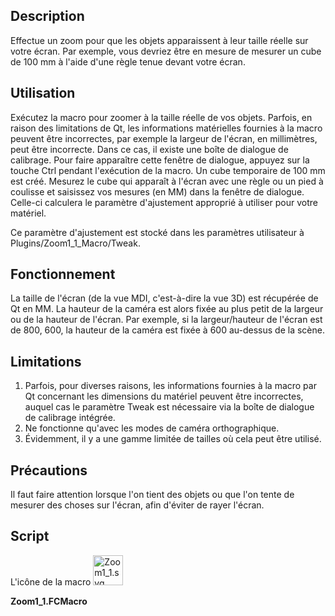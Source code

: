 <languages/>

{{Macro/fr
|Name=Zoom 1:1
|Icon=Zoom1_1.svg
|Description=Zoom 1:1 pour que les objets apparaissent à leur taille réelle sur l'écran.
|Author=TheMarkster
|Version=1.1
|Date=2025-03-05
|FCVersion=Python3+
|Download=[https://wiki.freecadweb.org/File:Zoom1_1.svg Icône de la barre d'outils]
}}

==Description==

Effectue un zoom pour que les objets apparaissent à leur taille réelle sur votre écran. Par exemple, vous devriez être en mesure de mesurer un cube de 100 mm à l'aide d'une règle tenue devant votre écran.

<span id="How_To_Use"></span>
==Utilisation==

Exécutez la macro pour zoomer à la taille réelle de vos objets. Parfois, en raison des limitations de Qt, les informations matérielles fournies à la macro peuvent être incorrectes, par exemple la largeur de l'écran, en millimètres, peut être incorrecte. Dans ce cas, il existe une boîte de dialogue de calibrage. Pour faire apparaître cette fenêtre de dialogue, appuyez sur la touche Ctrl pendant l'exécution de la macro. Un cube temporaire de 100 mm est créé. Mesurez le cube qui apparaît à l'écran avec une règle ou un pied à coulisse et saisissez vos mesures (en MM) dans la fenêtre de dialogue. Celle-ci calculera le paramètre d'ajustement approprié à utiliser pour votre matériel.

Ce paramètre d'ajustement est stocké dans les paramètres utilisateur à Plugins/Zoom1_1_Macro/Tweak.

<span id="How_it_works"></span>
==Fonctionnement==

La taille de l'écran (de la vue MDI, c'est-à-dire la vue 3D) est récupérée de Qt en MM. La hauteur de la caméra est alors fixée au plus petit de la largeur ou de la hauteur de l'écran. Par exemple, si la largeur/hauteur de l'écran est de 800, 600, la hauteur de la caméra est fixée à 600 au-dessus de la scène.

==Limitations==

# Parfois, pour diverses raisons, les informations fournies à la macro par Qt concernant les dimensions du matériel peuvent être incorrectes, auquel cas le paramètre Tweak est nécessaire via la boîte de dialogue de calibrage intégrée.
# Ne fonctionne qu'avec les modes de caméra orthographique.
# Évidemment, il y a une gamme limitée de tailles où cela peut être utilisé.

<span id="Precautions"></span>
==Précautions==

Il faut faire attention lorsque l'on tient des objets ou que l'on tente de mesurer des choses sur l'écran, afin d'éviter de rayer l'écran.

==Script==

L'icône de la macro
[[File:Zoom1_1.svg|48px]]

'''Zoom1_1.FCMacro'''

{{MacroCode|code=
# -*- coding: utf-8 -*-
#Zoom 1:1 macro
#2021, by <TheMarkster>, based on work of kisolre
#Attempts to zoom 3D view such that objects on the screen
#appear to be their actual size
#For example, a 100mm cube should measure 100mm on your screen
#This relies on information provided by Qt about the underlying
#hardware, which Qt admits is not always reliable
#Thus we have a Tweak parameter to workaround such cases.
#Press Ctrl key while executing the macro to bring up the
#calibration dialog and set the tweak for your hardware.


import FreeCAD, FreeCADGui
from PySide import QtGui, QtCore
from pivy import coin

__version__ = "1.1"

def zoomActual(tweak=1.0):
    gv = av.graphicsView()
    height = gv.heightMM()
    width = gv.widthMM()
    node = av.getCameraNode()
    node.height.setValue(tweak*min(width,height))

doc = FreeCAD.ActiveDocument
if not doc:
    doc = FreeCAD.newDocument()
    FreeCAD.Console.PrintMessage("No document, creating one.\n")
av = FreeCADGui.activeView()
pg = FreeCAD.ParamGet("User parameter:Plugins/Zoom1_1_Macro")
tweak = pg.GetFloat("Tweak",1.0)
if hasattr(av,"graphicsView") and hasattr(av.getCameraNode(),"height"):
    zoomActual(tweak)
    modifiers = QtGui.QApplication.keyboardModifiers()
    if modifiers == QtCore.Qt.ControlModifier:
        visible = [obj for obj in doc.Objects if hasattr(obj,"ViewObject") and obj.ViewObject.Visibility == True]
        for obj in doc.Objects:
            if hasattr(obj,"ViewObject"):
                obj.ViewObject.Visibility = False
        cube = doc.addObject("Part::Box","TemporaryCalibrationCube")
        cube.Length = cube.Height = cube.Width = 100
        cube.ViewObject.DisplayMode = "Shaded"
        av.viewFront()
        doc.recompute()
        zoomActual(1.0)
        text = "\
Calibration dialog\n\
\n\
A temporary 100x100x100 mm cube has been created for this\n\
calibration. Measure this cube and enter your measurements.\n\
A tweak value will be calculated based on what you enter and \n\
will be stored in user parameters / Plugins / Zoom1_1_Macro\n\
\n\
You can move this dialog if necessary, but be sure not to zoom\n\
in or out before measuring the cube. If the cube does not fit\n\
cancel this dialog, resize the 3D view, and try again.\n\
\n\
Enter measured Cube Width or Height (in MM):\n"
        win = FreeCADGui.getMainWindow()
        title = "Zoom1_1 macro v"+__version__
        dlg = QtGui.QInputDialog()
        usertweak,ok = dlg.getDouble(win,title,text,100.0)
        doc.removeObject(cube.Name)
        for obj in visible:
            obj.ViewObject.Visibility = True
        if not ok:
            FreeCAD.Console.PrintMessage("Canceled, keeping current tweak value\n")
        else:
            tweak = usertweak/100.0
            pg.SetFloat("Tweak", tweak)
            zoomActual(tweak)
    FreeCAD.Console.PrintMessage("Zoom 1:1 macro -- Ctrl + execute to calibrate, if necessary\n")
    FreeCAD.Console.PrintMessage("Tweak = "+str(tweak)+"\n")
elif not hasattr(av.getCameraNode(),"height"):
    FreeCAD.Console.PrintError("Error: Only orthographic camera types are supported.\n")
else:
    FreeCAD.Console.PrintError("Error acquiring QGraphicsView. You might need to update your version of FreeCAD.\n")
}}